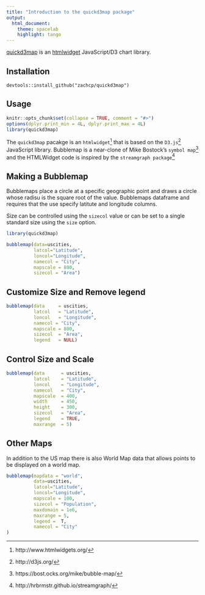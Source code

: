 ```yaml
---
title: "Introduction to the quickd3map package"
output:
  html_document:
    theme: spacelab
    highlight: tango
---
```

[quickd3map](http://github.com/zachcp/quickd3map) is an [htmlwidget](https://github.com/ramnathv/htmlwidgets)
 JavaScript/D3 chart library.

## Installation

`devtools::install_github("zachcp/quickd3map")`

## Usage

```r
knitr::opts_chunk$set(collapse = TRUE, comment = "#>")
options(dplyr.print_min = 4L, dplyr.print_max = 4L)
library(quickd3map)
```

The `quickd3map` pacakge is an `htmlwidget`^[http://www.htmlwidgets.org/] that is based on the `D3.js`^[http://d3js.org/] JavaScript library. Bubblemap is a near-clone of Mike Bostock's `symbol map`^[https://bost.ocks.org/mike/bubble-map/] and the HTMLWidget code is inspired by the `streamgraph package`^[http://hrbrmstr.github.io/streamgraph/]

## Making a Bubblemap

Bubblemaps place a circle at a specific geographic point and draws a circle whose radisu is the square root of the value. Bubblemaps dataframe and requires that the use specify latitute and longitude columns. 

Size can be controlled using the `sizecol` value or can be set to a single standard size using the `size` option.

```r
library(quickd3map)

bubblemap(data=uscities,
          latcol="Latitude",
          loncol="Longitude",
          namecol = "City",
          mapscale = 800,
          sizecol = "Area")
```


## Customize Size and Remove legend

```r
bubblemap(data     = uscities,
          latcol   = "Latitude",
          loncol   = "Longitude",
          namecol = "City",
          mapscale = 800,
          sizecol  = "Area",
          legend   = NULL)
```


## Control Size and Scale

```r
bubblemap(data      = uscities,
          latcol    = "Latitude",
          loncol    = "Longitude",
          namecol   = "City",
          mapscale  = 400,
          width     = 450,
          height    = 300,
          sizecol   = "Area",
          legend    = TRUE,
          maxrange  = 5)
```


## Other Maps

In addition to the US map there is also World Map data that allows points to be displayed on a world map.

```r
bubblemap(mapdata = "world", 
          data=uscities,
          latcol="Latitude",
          loncol="Longitude",
          mapscale = 100,
          sizecol = "Population",
          maxdomain = 1e6,
          maxrange = 5,
          legend =  T,
          namecol = "City"
)
```

